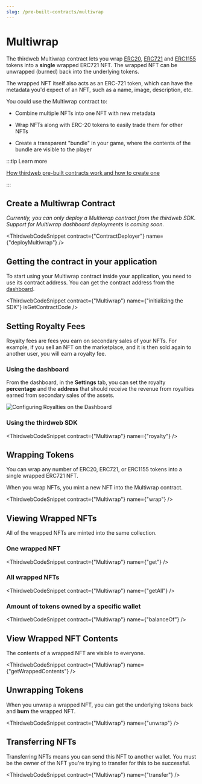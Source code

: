 ```yaml
---
slug: /pre-built-contracts/multiwrap
---
```



# Multiwrap

The thirdweb Multiwrap contract lets you wrap [ERC20](https://eips.ethereum.org/EIPS/eip-20),
[ERC721](https://eips.ethereum.org/EIPS/eip-721) and
[ERC1155](https://eips.ethereum.org/EIPS/eip-1155)
tokens into a **single** wrapped ERC721 NFT.
The wrapped NFT can be unwrapped (burned) back into the underlying tokens.

The wrapped NFT itself also acts as an ERC-721 token, which can have the metadata you'd expect of an NFT,
such as a name, image, description, etc.

You could use the Multiwrap contract to:

- Combine multiple NFTs into one NFT with new metadata

- Wrap NFTs along with ERC-20 tokens to easily trade them for other NFTs

- Create a transparent "bundle" in your game, where the contents of the bundle are visible to the player

:::tip Learn more

[How thirdweb pre-built contracts work and how to create one](/pre-built-contracts)

:::

## Create a Multiwrap Contract

_Currently, you can only deploy a Multiwrap contract from the thirdweb SDK. Support for Multiwrap dashboard deployments is coming soon._

<!-- Learn how to create any of thirdweb's pre-built contracts via the [Deploying Contracts page](/getting-started/deploying-contracts). -->

<ThirdwebCodeSnippet contract={"ContractDeployer"} name={"deployMultiwrap"} />

## Getting the contract in your application

To start using your Multiwrap contract inside your application, you need to use its contract address. You can get the contract address from the [dashboard](https://thirdweb.com/dashboard).

<ThirdwebCodeSnippet
  contract={"Multiwrap"}
  name={"initializing the SDK"}
  isGetContractCode
/>

## Setting Royalty Fees

Royalty fees are fees you earn on secondary sales of your NFTs. For example, if you sell an NFT on the marketplace, and it is then sold again to another user, you will earn a royalty fee.

### Using the dashboard

From the dashboard, in the **Settings** tab, you can set the royalty **percentage** and the **address** that should receive the revenue from royalties earned from secondary sales of the assets.

![Configuring Royalties on the Dashboard](../assets/royalties.png)

### Using the thirdweb SDK

<ThirdwebCodeSnippet contract={"Multiwrap"} name={"royalty"} />

## Wrapping Tokens

You can wrap any number of ERC20, ERC721, or ERC1155 tokens into a single wrapped ERC721 NFT.

When you wrap NFTs, you mint a new NFT into the Multiwrap contract.

<ThirdwebCodeSnippet contract={"Multiwrap"} name={"wrap"} />

## Viewing Wrapped NFTs

All of the wrapped NFTs are minted into the same collection.

### One wrapped NFT

<ThirdwebCodeSnippet contract={"Multiwrap"} name={"get"} />

### All wrapped NFTs

<ThirdwebCodeSnippet contract={"Multiwrap"} name={"getAll"} />

### Amount of tokens owned by a specific wallet

<ThirdwebCodeSnippet contract={"Multiwrap"} name={"balanceOf"} />

## View Wrapped NFT Contents

The contents of a wrapped NFT are visible to everyone.

<ThirdwebCodeSnippet contract={"Multiwrap"} name={"getWrappedContents"} />

## Unwrapping Tokens

When you unwrap a wrapped NFT, you can get the underlying tokens back and **burn** the wrapped NFT.

<ThirdwebCodeSnippet contract={"Multiwrap"} name={"unwrap"} />

## Transferring NFTs

Transferring NFTs means you can send this NFT to another wallet. You must be the owner of the NFT you're trying to transfer for this to be successful.

<ThirdwebCodeSnippet contract={"Multiwrap"} name={"transfer"} />
